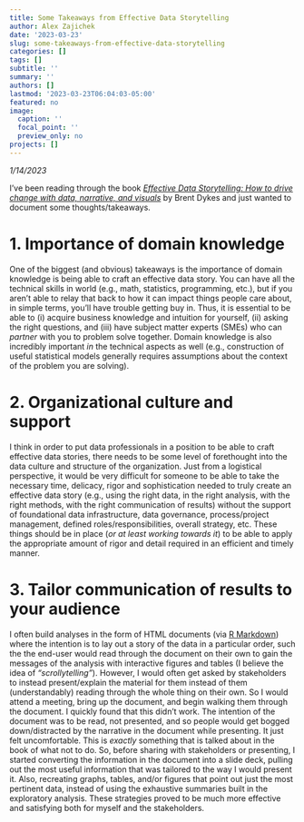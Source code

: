 ```yaml
---
title: Some Takeaways from Effective Data Storytelling
author: Alex Zajichek
date: '2023-03-23'
slug: some-takeaways-from-effective-data-storytelling
categories: []
tags: []
subtitle: ''
summary: ''
authors: []
lastmod: '2023-03-23T06:04:03-05:00'
featured: no
image:
  caption: ''
  focal_point: ''
  preview_only: no
projects: []
---
```


_1/14/2023_

I've been reading through the book [_Effective Data Storytelling: How to drive change with data, narrative, and visuals_](https://www.effectivedatastorytelling.com/) by Brent Dykes and just wanted to document some thoughts/takeaways.

# 1. Importance of domain knowledge

One of the biggest (and obvious) takeaways is the importance of domain knowledge is being able to craft an effective data story. You can have all the technical skills in world (e.g., math, statistics, programming, etc.), but if you aren't able to relay that back to how it can impact things people care about, in simple terms, you'll have trouble getting buy in. Thus, it is essential to be able to (i) acquire business knowledge and intuition for yourself, (ii) asking the right questions, and (iii) have subject matter experts (SMEs) who can _partner_ with you to problem solve together. Domain knowledge is also incredibly important _in_ the technical aspects as well (e.g., construction of useful statistical models generally requires assumptions about the context of the problem you are solving).

# 2. Organizational culture and support

I think in order to put data professionals in a position to be able to craft effective data stories, there needs to be some level of forethought into the data culture and structure of the organization. Just from a logistical perspective, it would be very difficult for someone to be able to take the necessary time, delicacy, rigor and sophistication needed to truly create an effective data story (e.g., using the right data, in the right analysis, with the right methods, with the right communication of results) without the support of foundational data infrastructure, data governance, process/project management, defined roles/responsibilities, overall strategy, etc. These things should be in place (_or at least working towards it_) to be able to apply the appropriate amount of rigor and detail required in an efficient and timely manner.

# 3. Tailor communication of results to your audience

I often build analyses in the form of HTML documents (via [R Markdown](https://rmarkdown.rstudio.com/)) where the intention is to lay out a story of the data in a particular order, such the the end-user would read through the document on their own to gain the messages of the analysis with interactive figures and tables (I believe the idea of _"scrollytelling"_). However, I would often get asked by stakeholders to instead present/explain the material for them instead of them (understandably) reading through the whole thing on their own. So I would attend a meeting, bring up the document, and begin walking them through the document. I quickly found that this didn't work. The intention of the document was to be read, not presented, and so people would get bogged down/distracted by the narrative in the document while presenting. It just felt uncomfortable. This is _exactly_ something that is talked about in the book of what not to do. So, before sharing with stakeholders or presenting, I started converting the information in the document into a slide deck, pulling out the most useful information that was tailored to the way I would present it. Also, recreating graphs, tables, and/or figures that point out just the most pertinent data, instead of using the exhaustive summaries built in the exploratory analysis. These strategies proved to be much more effective and satisfying both for myself and the stakeholders.